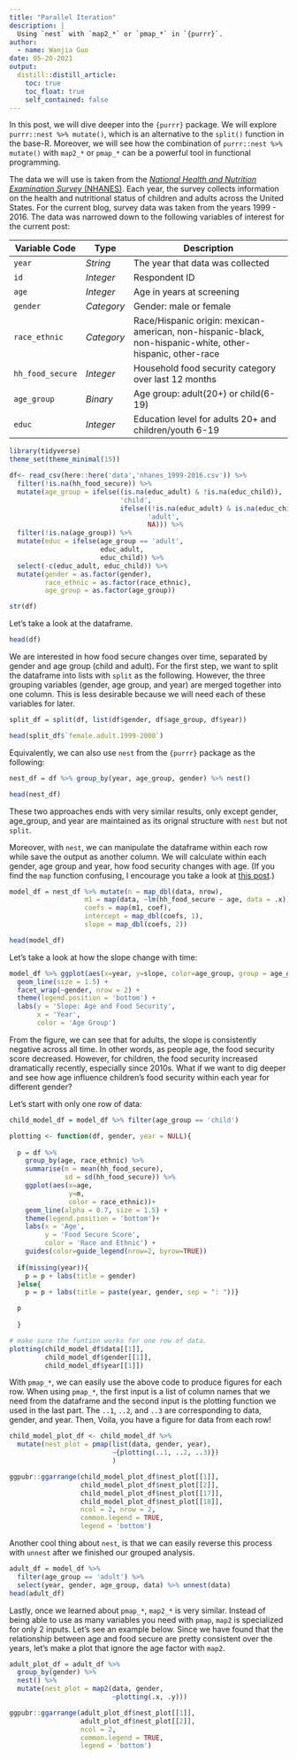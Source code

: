 ```yaml
---
title: "Parallel Iteration"
description: |
  Using `nest` with `map2_*` or `pmap_*` in `{purrr}`.
author:
  - name: Wanjia Guo
date: 05-20-2021
output:
  distill::distill_article:
    toc: true
    toc_float: true
    self_contained: false
---
```


In this post, we will dive deeper into the `{purrr}` package. 
We will explore `purrr::nest %>% mutate()`, which is an alternative to the 
`split()` function in the base-R. Moreover, we will see how the combination of 
`purrr::nest %>% mutate()` with `map2_*` or `pmap_*` can be a powerful tool in
functional programming. 

The data we will use is taken from the [*National Health and Nutrition Examination Survey* (NHANES)](https://www.cdc.gov/nchs/nhanes/index.htm). Each year, the survey collects information on the health and nutritional status of children and adults across the United States. For the current blog, survey data was taken from the years 1999 - 2016. The data was narrowed down to the following variables of interest for the current post:

::: l-body
| Variable Code    | Type    | Description                                              |
|------------------|---------|-----------------------------------------------------------|
| `year`           | *String* | The year that data was collected                         |
| `id`             | *Integer* | Respondent ID                                           |
| `age`            | *Integer* | Age in years at screening                               |
| `gender`         | *Category* | Gender: male or female                                 |
| `race_ethnic`    | *Category* | Race/Hispanic origin: mexican-american, non-hispanic-black, non-hispanic-white, other-hispanic, other-race                                         |
| `hh_food_secure` | *Integer* | Household food security category over last 12 months    |
| `age_group`      | *Binary* | Age group: adult(20+) or child(6-19)                     |
| `educ`           | *Integer* | Education level for adults 20+ and children/youth 6-19  |
:::

```r

library(tidyverse)
theme_set(theme_minimal(15))

df<- read_csv(here::here('data','nhanes_1999-2016.csv')) %>% 
  filter(!is.na(hh_food_secure)) %>% 
  mutate(age_group = ifelse((is.na(educ_adult) & !is.na(educ_child)),
                            'child',
                            ifelse((!is.na(educ_adult) & is.na(educ_child)),
                                   'adult',
                                   NA))) %>% 
  filter(!is.na(age_group)) %>% 
  mutate(educ = ifelse(age_group == 'adult',
                       educ_adult,
                       educ_child)) %>% 
  select(-c(educ_adult, educ_child)) %>% 
  mutate(gender = as.factor(gender),
         race_ethnic = as.factor(race_ethnic),
         age_group = as.factor(age_group))

str(df)
```

Let's take a look at the dataframe.

```r

head(df)

```

We are interested in how food secure changes over time, separated by gender
and age group (child and adult). For the first step, we want to split the dataframe 
into lists with `split` as the following. However, the three 
grouping variables (gender, age group, and year) are merged together into one column.
This is less desirable because we will need each of these variables for later.

```r

split_df = split(df, list(df$gender, df$age_group, df$year))

head(split_df$`female.adult.1999-2000`)

```

Equivalently, we can also use `nest` from the `{purrr}` package as the following:

```r

nest_df = df %>% group_by(year, age_group, gender) %>% nest()

head(nest_df)

```

These two approaches ends with very similar results,
only except gender, age_group, and year are maintained as its orignal structure 
with `nest` but not `split`. 

Moreover, with `nest`, we can manipulate the dataframe within each row 
 while save the output as another column. We will calculate within each gender,
 age group and year, how food security changes with age. (If you find the 
 `map` function confusing, I encourage you take a look at 
 <a href = "https://lfrank14.github.io/fp-w2021-final/posts/looping/" target="_blank">this post</a>.)

```r

model_df = nest_df %>% mutate(n = map_dbl(data, nrow),
                   m1 = map(data, ~lm(hh_food_secure ~ age, data = .x)),
                   coefs = map(m1, coef),
                   intercept = map_dbl(coefs, 1),
                   slope = map_dbl(coefs, 2))

head(model_df)
```

Let's take a look at how the slope change with time:

```r
model_df %>% ggplot(aes(x=year, y=slope, color=age_group, group = age_group)) + 
  geom_line(size = 1.5) + 
  facet_wrap(~gender, nrow = 2) +
  theme(legend.position = 'bottom') + 
  labs(y = 'Slope: Age and Food Security',
       x = 'Year',
       color = 'Age Group')
```

From the figure, we can see that for adults, the slope is consistently negative 
across all time. In other words, as people age, the food security score decreased.
However, for children, the food security increased dramatically recently,
especially since 2010s. What if we want to dig deeper and see how age influence
children's food security within each year for different gender?

Let's start with only one row of data:

```r
child_model_df = model_df %>% filter(age_group == 'child')

plotting <- function(df, gender, year = NULL){
  
  p = df %>% 
    group_by(age, race_ethnic) %>% 
    summarise(m = mean(hh_food_secure),
              sd = sd(hh_food_secure)) %>% 
    ggplot(aes(x=age,
               y=m,
               color = race_ethnic))+
    geom_line(alpha = 0.7, size = 1.5) +
    theme(legend.position = 'bottom')+
    labs(x = 'Age',
         y = 'Food Secure Score',
         color = 'Race and Ethnic') + 
    guides(color=guide_legend(nrow=2, byrow=TRUE))
  
  if(missing(year)){
    p = p + labs(title = gender)
  }else{
    p = p + labs(title = paste(year, gender, sep = ": "))}

  p
  
  }

# make sure the funtion works for one row of data.
plotting(child_model_df$data[[1]], 
         child_model_df$gender[[1]], 
         child_model_df$year[[1]])
```

With `pmap_*`, we can easily use the above code to produce figures for each row.
When using `pmap_*`, the first input is a list of column names that we need 
from the dataframe and the second input is the plotting function we used in the 
last part. The `..1`, `..2`, and `..3` are corresponding to data, gender,
and year. Then, Voila, you have a figure for data from each row!

```r

child_model_plot_df <- child_model_df %>% 
  mutate(nest_plot = pmap(list(data, gender, year),
                          ~{plotting(..1, ..2, ..3)})
                          )

ggpubr::ggarrange(child_model_plot_df$nest_plot[[1]],
                  child_model_plot_df$nest_plot[[2]],
                  child_model_plot_df$nest_plot[[17]],
                  child_model_plot_df$nest_plot[[18]],
                  ncol = 2, nrow = 2,
                  common.legend = TRUE,
                  legend = 'bottom')

```

Another cool thing about `nest`, is that we can easily reverse this process
with `unnest` after we finished our grouped analysis. 

```r
adult_df = model_df %>% 
  filter(age_group == 'adult') %>%
  select(year, gender, age_group, data) %>% unnest(data)
head(adult_df)
```

Lastly, once we learned about `pmap_*`, `map2_*` is very similar. Instead 
of being able to use as many variables you need with `pmap`, `map2` is specialized
for only 2 inputs. Let's see an example below. Since we have found that the 
relationship between age and food secure are pretty consistent over the years,
let's make a plot that ignore the age factor with `map2`.

```r
adult_plot_df = adult_df %>% 
  group_by(gender) %>% 
  nest() %>% 
  mutate(nest_plot = map2(data, gender,
                          ~plotting(.x, .y)))

ggpubr::ggarrange(adult_plot_df$nest_plot[[1]],
                  adult_plot_df$nest_plot[[2]],
                  ncol = 2,
                  common.legend = TRUE,
                  legend = 'bottom')

```



